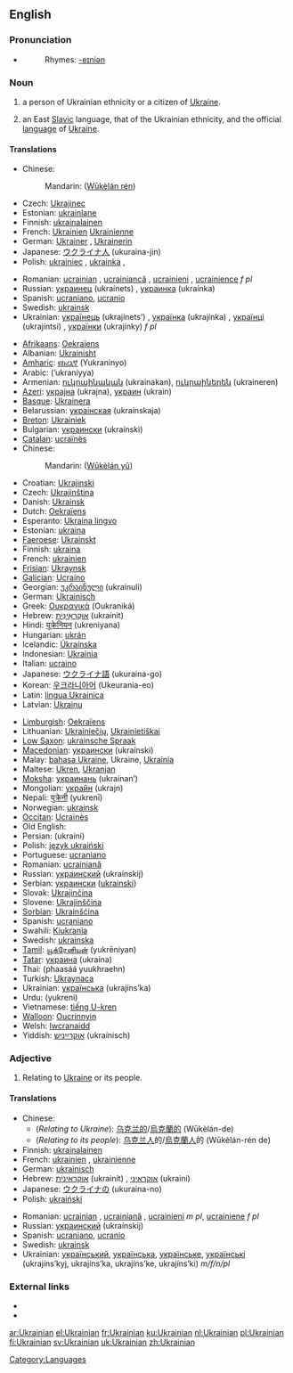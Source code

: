 {{interwiktionary|code=uk}}
==English==
{{wikipedia}}

===Pronunciation===
* {{audio|en-us-Ukrainian.ogg|Audio (US)}}
*: Rhymes: [[Rhymes:English:-eɪniən|-eɪniən]]

===Noun===
{{en-noun|s|-}}

# {{countable}} a person of Ukrainian ethnicity or a citizen of [[Ukraine]].
# {{uncountable}} an East [[Slavic]] language, that of the Ukrainian ethnicity, and the official [[language]] of [[Ukraine]].

====Translations====
{{trans-top|ethnic/citizen}}
* Chinese:
*: Mandarin: {{zh-ts|烏克蘭人|乌克兰人}} ([[Wūkèlán rén]])
* Czech: [[Ukrajinec]] {{m}}
* Estonian: [[ukrainlane]]
* Finnish: [[ukrainalainen]]
* French: [[Ukrainien]] {{m}} [[Ukrainienne]] {{f}}
* German: [[Ukrainer]] {{m}}, [[Ukrainerin]] {{f}}
* Japanese: [[ウクライナ人]] (ukuraina-jin)
* Polish: [[ukrainiec]] {{m}}, [[ukrainka]] {{f}},
{{trans-mid}}
* Romanian: [[ucrainian]] {{m}}, [[ucrainiancă]] {{f}}, [[ucrainieni]] {{p}}, [[ucrainience]] ''f pl''
* Russian: [[украинец]] (ukraínets) {{m}}, [[украинка]] (ukraínka) {{f}}
* Spanish: [[ucraniano]], [[ucranio]]
* Swedish: [[ukrainsk]]
* Ukrainian: [[українець]] (ukrajínets’) {{m}}, [[українка]] (ukrajínka) {{f}}, [[українці]] (ukrajíntsi) {{p}}, [[українки]] (ukrajínky) ''f pl''
{{trans-bottom}}

{{trans-top|language}}
* [[Afrikaans]]: [[Oekraïens]]
* Albanian: [[Ukrainisht]]
* [[Amharic]]: [[ዩክረኒኛ]] (Yukraninyo)
* Arabic: {{ARchar|[[اوكرانية]]}} (’ukraníyya)
* Armenian: [[ուկրաինական]] (ukrainakan), [[ուկրաիներեն]] (ukraineren)
* [[Azeri]]: [[украјна]] (ukrajna), [[украин]] (ukrain)
* [[Basque]]: [[Ukrainera]]
* Belarussian: [[украінская]] (ukraínskaja) {{f}}
* [[Breton]]: [[Ukrainiek]]
* Bulgarian: [[украински]] (ukraínski)
* [[Catalan]]: [[ucraïnès]]
* Chinese:
*: Mandarin: {{zh-ts|烏克蘭語|乌克兰语}} ([[Wūkèlán yǔ]])
* Croatian: [[Ukrajinski]]
* Czech: [[Ukrajinština]]
* Danish: [[Ukrainsk]]
* Dutch: [[Oekraïens]] {{n}}
* Esperanto: [[Ukraina lingvo]]
* Estonian: [[ukraina]]
* [[Faeroese]]: [[Ukrainskt]]
* Finnish: [[ukraina]]
* French: [[ukrainien]] {{m}}
* [[Frisian]]: [[Ukraynsk]]
* [[Galician]]: [[Ucraíno]]
* Georgian: [[უკრაინული]] (ukrainuli)
* German: [[Ukrainisch]] {{n}}
* Greek: [[Ουκρανικά]] (Oukraniká)
* Hebrew: [[אוקראינית|אוּקְרָאִינִית]] (ukrainit)
* Hindi: [[यूक्रेनियन]] (ukreniyana)
* Hungarian: [[ukrán]]
* Icelandic: [[Úkraínska]]
* Indonesian: [[Ukrainia]]
* Italian: [[ucraino]]
* Japanese: [[ウクライナ語]] (ukuraina-go)
* Korean: [[우크라니아어]] (Ukeurania-eo)
* Latin: [[lingua Ukrainica]]
* Latvian: [[Ukraiņu]]
{{trans-mid}}
* [[Limburgish]]: [[Oekraïens]]
* Lithuanian: [[Ukrainiečių]], [[Ukrainietiškai]]
* [[Low Saxon]]: [[ukrainsche Spraak]]
* [[Macedonian]]: [[украински]] (ukraínski)
* Malay: [[bahasa Ukraine]], Ukraine, [[Ukrainia]]
* Maltese: [[Ukren]], [[Ukranjan]]
* [[Moksha]]: [[украинань]] (ukrainan’)
* Mongolian: [[украйн]] (ukrajn)
* Nepali: [[युक्रेनी]] (yukrenī)
* Norwegian: [[ukrainsk]]
* [[Occitan]]: [[Ucraïnès]]
* Old English: {{IPAchar|[[Ūcrægnisc sprǣc]]}}
* Persian: {{FAchar|[[اوکراینی]]}} (ukraini)
* Polish: [[język ukraiński]] {{m}}
* Portuguese: [[ucraniano]]
* Romanian: [[ucrainiană]] {{f}}
* Russian: [[украинский]] (ukraínskij) {{m}}
* Serbian: [[украински]] ([[ukrainski]])
* Slovak: [[Ukrajinčina]]
* Slovene: [[Ukrajinščina]]
* [[Sorbian]]: [[Ukrainšćina]]
* Spanish: [[ucraniano]]
* Swahili: [[Kiukrania]]
* Swedish: [[ukrainska]]
* [[Tamil]]: [[யூக்ரேனியன்]] (yukrēniyan)
* [[Tatar]]: [[украина]] (ukraina)
* Thai: {{THchar|[[ภาษายูเครน]]}} (phaasáá yuukhraehn)
* Turkish: [[Ukraynaca]]
* Ukrainian: [[українська]] (ukrajíns’ka)
* Urdu: {{URchar|[[یوکراینی|یُوکراینی]]}} (yukreni)
* Vietnamese: [[tiếng U-kren]]
* [[Walloon]]: [[Oucrinnyin]]
* Welsh: [[Iwcranaidd]]
* Yiddish: [[אוקרײַניש]] (ukraínisch)
{{trans-bottom}}
[[Category:Languages]]
===Adjective===
{{en-adj|-}}

# Relating to [[Ukraine]] or its people.

====Translations====
{{top}}
* Chinese:
** (''Relating to Ukraine''): [[乌克兰的]]/[[烏克蘭的]] (Wūkèlán-de)
** (''Relating to its people''): [[乌克兰人]]的/[[烏克蘭人]]的 (Wūkèlán-rén de)
* Finnish: [[ukrainalainen]]
* French: [[ukrainien]] {{m}}, [[ukrainienne]] {{f}}
* German: [[ukrainisch]]
* Hebrew: [[אוקראינית]] (ukrainít) {{f}}, [[אוקראיני]] (ukraini) {{m}}
* Japanese: [[ウクライナの]] (ukuraina-no)
* Polish: [[ukraiński]] {{m}}
{{mid}}
* Romanian: [[ucrainian]] {{m}}, [[ucrainiană]] {{f}}, [[ucrainieni]] ''m pl'', [[ucrainiene]] ''f pl''
* Russian: [[украинский]] (ukraínskij)
* Spanish: [[ucraniano]], [[ucranio]]
* Swedish: [[ukrainsk]]
* Ukrainian: [[український]], [[українська]], [[українське]], [[українські]] (ukrajíns’kyj, ukrajíns’ka, ukrajíns’ke, ukrajíns’ki) ''m/f/n/pl''
{{bottom}}

===External links===
* {{ethnologue|code=ukr}}
* {{websters-online}}

[[ar:Ukrainian]]
[[el:Ukrainian]]
[[fr:Ukrainian]]
[[ku:Ukrainian]]
[[nl:Ukrainian]]
[[pl:Ukrainian]]
[[fi:Ukrainian]]
[[sv:Ukrainian]]
[[uk:Ukrainian]]
[[zh:Ukrainian]]